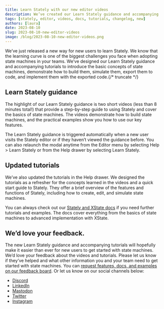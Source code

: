 ```yaml
---
title: Learn Stately with our new editor videos
description: We’ve created our Learn Stately guidance and accompanying tutorials to introduce the basic concepts of state machines.
tags: [stately, editor, videos, docs, tutorials, changelog, new]
authors: [laura]
date: 2023-08-10
slug: 2023-08-10-new-editor-videos
image: /blog/2023-08-10-new-editor-videos.png
---
```


We’ve just released a new way for new users to learn Stately. We know that the learning curve is one of the biggest challenges you face when adopting state machines in your teams. We’ve designed our Learn Stately guidance and accompanying tutorials to introduce the basic concepts of state machines, demonstrate how to build them, simulate them, export them to code, and implement them with the exported code.{/* truncate */}

<p>
  <ThemedImage
    alt="Learn Stately modal in the editor, with a video of the editor in action."
    sources={{
      light: '/blog/2023-08-10-new-editor-videos/onboarding.png',
      dark: '/blog/2023-08-10-new-editor-videos/onboarding-dm.png',
    }}
  />
</p>

## Learn Stately guidance

The highlight of our Learn Stately guidance is two short videos (less than 8 minutes total!) that provide a step-by-step guide to using Stately and cover the basics of state machines. The videos demonstrate how to build state machines, and the practical examples show you how to use our key features.

The Learn Stately guidance is triggered automatically when a new user visits the Stately editor or if they haven’t viewed the guidance before. You can also relaunch the modal anytime from the Editor menu by selecting Help > Learn Stately or from the Help drawer by selecting Learn Stately.

## Updated tutorials

We’ve also updated the tutorials in the Help drawer. We designed the tutorials as a refresher for the concepts learned in the videos and a quick start guide to Stately. They offer a brief overview of the features and functions of Stately, including how to create, edit, and simulate state machines.

You can always check out our [Stately and XState docs](https://stately.ai/docs) if you need further tutorials and examples. The docs cover everything from the basics of state machines to advanced implementation with XState.

## We’d love your feedback.

The new Learn Stately guidance and accompanying tutorials will hopefully make it easier than ever for new users to get started with state machines. We’d love your feedback about the videos and tutorials. Please let us know if they’ve helped and what other information you and your team need to get started with state machines. You can [request features, docs, and examples on our feedback board](https://feedback.stately.ai). Or let us know on our social channels below:

- [Discord](https://discord.gg/xstate)
- [LinkedIn](https://www.linkedin.com/company/statelyai/)
- [Mastodon](https://social.stately.ai/@stately)
- [Twitter](https://twitter.com/statelyai)
- [Instagram](https://instagram.com/statelyai)
